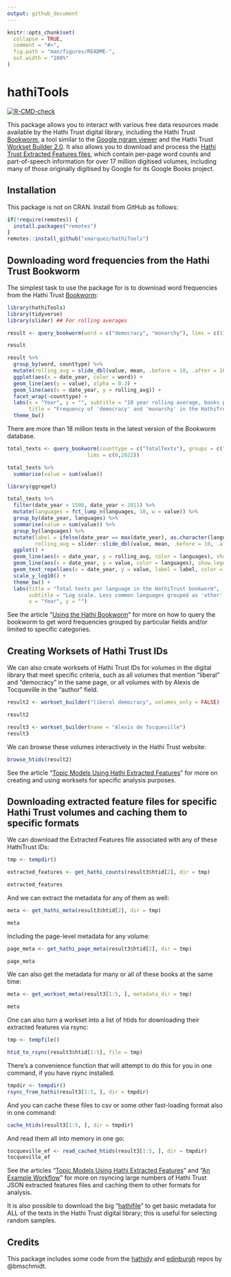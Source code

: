 ```yaml
---
output: github_document
---
```


<!-- README.md is generated from README.Rmd. Please edit that file -->

```r
knitr::opts_chunk$set(
  collapse = TRUE,
  comment = "#>",
  fig.path = "man/figures/README-",
  out.width = "100%"
)
```

# hathiTools

<!-- badges: start -->
[![R-CMD-check](https://github.com/xmarquez/hathiTools/workflows/R-CMD-check/badge.svg)](https://github.com/xmarquez/hathiTools/actions)
<!-- badges: end -->

This package allows you to interact with various free data resources made available by the Hathi Trust digital library, including the Hathi Trust [Bookworm](https://bookworm.htrc.illinois.edu/develop/), a tool similar to the [Google ngram viewer](https://books.google.com/ngrams) and the Hathi Trust [Workset Builder 2.0](https://solr2.htrc.illinois.edu/solr-ef/). It also allows you to download and process the [Hathi Trust Extracted Features files](https://analytics.hathitrust.org/datasets), which contain per-page word counts and part-of-speech information for over 17 million digitised volumes, including many of those originally digitised by Google for its Google Books project. 

## Installation

This package is not on CRAN. Install from GitHub as follows:

``` r
if(!require(remotes)) { 
  install.packages("remotes") 
}
remotes::install_github("xmarquez/hathiTools")
```

## Downloading word frequencies from the Hathi Trust Bookworm

The simplest task to use the package for is to download word frequencies from the Hathi Trust [Bookworm](https://bookworm.htrc.illinois.edu/develop/):

```r
library(hathiTools)
library(tidyverse)
library(slider) ## For rolling averages

result <- query_bookworm(word = c("democracy", "monarchy"), lims = c(1760, 2000), counttype = c("WordsPerMillion"))

result

result %>%
  group_by(word, counttype) %>%
  mutate(rolling_avg = slide_dbl(value, mean, .before = 10, .after = 10)) %>%
  ggplot(aes(x = date_year, color = word)) +
  geom_line(aes(y = value), alpha = 0.3) +
  geom_line(aes(x = date_year, y = rolling_avg)) +
  facet_wrap(~counttype) +
  labs(x = "Year", y = "", subtitle = "10 year rolling average, books published between 1760-2000",
       title = "Frequency of 'democracy' and 'monarchy' in the HathiTrust corpus") +
  theme_bw()

```

There are more than 18 million texts in the latest version of the Bookworm database.

```r
total_texts <- query_bookworm(counttype = c("TotalTexts"), groups = c("date_year", "languages"),
                          lims = c(0,2022))

total_texts %>%
  summarise(value = sum(value))

library(ggrepel)

total_texts %>%
  filter(date_year > 1500, date_year < 2011) %>%
  mutate(languages = fct_lump_n(languages, 10, w = value)) %>%
  group_by(date_year, languages) %>%
  summarise(value = sum(value)) %>%
  group_by(languages) %>%
  mutate(label = ifelse(date_year == max(date_year), as.character(languages), NA_character_),
         rolling_avg = slider::slide_dbl(value, mean, .before = 10, .after = 10)) %>%
  ggplot() +
  geom_line(aes(x = date_year, y = rolling_avg, color = languages), show.legend = FALSE) +
  geom_line(aes(x = date_year, y = value, color = languages), show.legend = FALSE, alpha = 0.3) +
  geom_text_repel(aes(x = date_year, y = value, label = label, color = languages), show.legend = FALSE) +
  scale_y_log10() +
  theme_bw() +
  labs(title = "Total texts per language in the HathiTrust bookworm", 
       subtitle = "Log scale. Less common languages grouped as 'other'. 10 year rolling average.", 
       x = "Year", y = "")
```

See the article "[Using the Hathi Bookworm](articles/using_the_hathi_bookworm)" for more on how to query the bookworm to get word frequencies grouped by particular fields and/or limited to specific categories.

## Creating Worksets of Hathi Trust IDs

We can also create worksets of Hathi Trust IDs for volumes in the digital library that meet specific criteria, such as all volumes that mention "liberal" and "democracy" in the same page, or all volumes with by Alexis de Tocqueville in the "author" field. 

```r

result2 <- workset_builder("liberal democracy", volumes_only = FALSE)

result2
```

```r
result3 <- workset_builder(name = "Alexis de Tocqueville")
result3
```

We can browse these volumes interactively in the Hathi Trust website:

```r
browse_htids(result2)
```

See the article "[Topic Models Using Hathi Extracted Features](articles/topic_models_using_hathi_ef)" for more on creating and using worksets for specific analysis purposes.

## Downloading extracted feature files for specific Hathi Trust volumes and caching them to specific formats

We can download the Extracted Features file associated with any of these HathiTrust IDs:

```r

tmp <- tempdir() 

extracted_features <- get_hathi_counts(result3$htid[2], dir = tmp)

extracted_features
```

And we can extract the metadata for any of them as well:

```r
meta <- get_hathi_meta(result3$htid[2], dir = tmp)

meta
```

Including the page-level metadata for any volume:

```r
page_meta <- get_hathi_page_meta(result3$htid[2], dir = tmp)

page_meta
```

We can also get the metadata for many or all of these books at the same time:

```r
meta <- get_workset_meta(result3[1:5, ], metadata_dir = tmp)

meta
```

One can also turn a workset into a list of htids for downloading their extracted features via rsync:

```r
tmp <- tempfile()

htid_to_rsync(result3$htid[1:5], file = tmp)
```

There's a convenience function that will attempt to do this for you in one command, if you have rsync installed.

```r
tmpdir <- tempdir()
rsync_from_hathi(result3[1:5, ], dir = tmpdir)
```

And you can cache these files to csv or some other fast-loading format also in one command:

```r
cache_htids(result3[1:5, ], dir = tmpdir)
```

And read them all into memory in one go:

```r
tocqueville_ef <- read_cached_htids(result3[1:5, ], dir = tmpdir)
tocqueville_ef
```

See the articles "[Topic Models Using Hathi Extracted Features](articles/topic_models_using_hathi_ef)" and "[An Example Workflow](articles/example_workflow)" for more on rsyncing large numbers of Hathi Trust JSON extracted features files and caching them to other formats for analysis.

It is also possible to download the big "[hathifile](https://www.hathitrust.org/hathifiles)" to get basic metadata for ALL of the texts in the Hathi Trust digital library; this is useful for selecting random samples.

## Credits

This package includes some code from the [hathidy](https://github.com/HumanitiesDataAnalysis/hathidy) and [edinburgh](https://github.com/bmschmidt/edinburgh/) repos by @bmschmidt.

